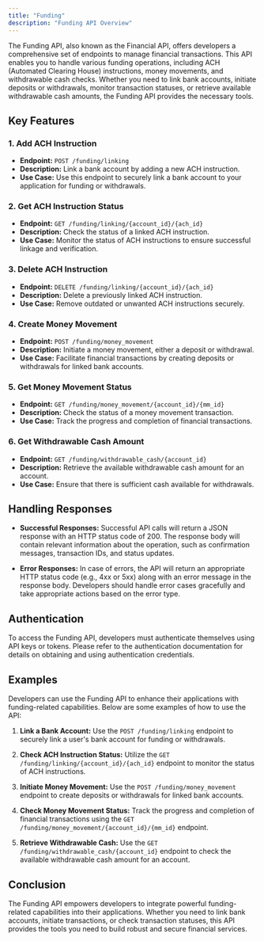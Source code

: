 ```yaml
---
title: "Funding"
description: "Funding API Overview"
---
```


The Funding API, also known as the Financial API, offers developers a comprehensive set of endpoints to manage financial transactions. This API enables you to handle various funding operations, including ACH (Automated Clearing House) instructions, money movements, and withdrawable cash checks. Whether you need to link bank accounts, initiate deposits or withdrawals, monitor transaction statuses, or retrieve available withdrawable cash amounts, the Funding API provides the necessary tools.

## Key Features

### 1. Add ACH Instruction

- **Endpoint:** `POST /funding/linking`
- **Description:** Link a bank account by adding a new ACH instruction.
- **Use Case:** Use this endpoint to securely link a bank account to your application for funding or withdrawals.

### 2. Get ACH Instruction Status

- **Endpoint:** `GET /funding/linking/{account_id}/{ach_id}`
- **Description:** Check the status of a linked ACH instruction.
- **Use Case:** Monitor the status of ACH instructions to ensure successful linkage and verification.

### 3. Delete ACH Instruction

- **Endpoint:** `DELETE /funding/linking/{account_id}/{ach_id}`
- **Description:** Delete a previously linked ACH instruction.
- **Use Case:** Remove outdated or unwanted ACH instructions securely.

### 4. Create Money Movement

- **Endpoint:** `POST /funding/money_movement`
- **Description:** Initiate a money movement, either a deposit or withdrawal.
- **Use Case:** Facilitate financial transactions by creating deposits or withdrawals for linked bank accounts.

### 5. Get Money Movement Status

- **Endpoint:** `GET /funding/money_movement/{account_id}/{mm_id}`
- **Description:** Check the status of a money movement transaction.
- **Use Case:** Track the progress and completion of financial transactions.

### 6. Get Withdrawable Cash Amount

- **Endpoint:** `GET /funding/withdrawable_cash/{account_id}`
- **Description:** Retrieve the available withdrawable cash amount for an account.
- **Use Case:** Ensure that there is sufficient cash available for withdrawals.

## Handling Responses

- **Successful Responses:** Successful API calls will return a JSON response with an HTTP status code of 200. The response body will contain relevant information about the operation, such as confirmation messages, transaction IDs, and status updates.

- **Error Responses:** In case of errors, the API will return an appropriate HTTP status code (e.g., 4xx or 5xx) along with an error message in the response body. Developers should handle error cases gracefully and take appropriate actions based on the error type.

## Authentication

To access the Funding API, developers must authenticate themselves using API keys or tokens. Please refer to the authentication documentation for details on obtaining and using authentication credentials.

## Examples

Developers can use the Funding API to enhance their applications with funding-related capabilities. Below are some examples of how to use the API:

1. **Link a Bank Account:** Use the `POST /funding/linking` endpoint to securely link a user's bank account for funding or withdrawals.

2. **Check ACH Instruction Status:** Utilize the `GET /funding/linking/{account_id}/{ach_id}` endpoint to monitor the status of ACH instructions.

3. **Initiate Money Movement:** Use the `POST /funding/money_movement` endpoint to create deposits or withdrawals for linked bank accounts.

4. **Check Money Movement Status:** Track the progress and completion of financial transactions using the `GET /funding/money_movement/{account_id}/{mm_id}` endpoint.

5. **Retrieve Withdrawable Cash:** Use the `GET /funding/withdrawable_cash/{account_id}` endpoint to check the available withdrawable cash amount for an account.

## Conclusion

The Funding API empowers developers to integrate powerful funding-related capabilities into their applications. Whether you need to link bank accounts, initiate transactions, or check transaction statuses, this API provides the tools you need to build robust and secure financial services.
